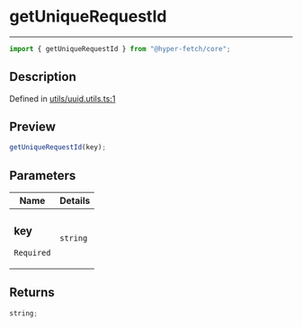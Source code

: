 # getUniqueRequestId

<div class="api-docs__separator" data-reactroot="">

---

</div><div class="api-docs__import" data-reactroot="">

```ts
import { getUniqueRequestId } from "@hyper-fetch/core";
```

</div><div class="api-docs__section">

## Description

</div><div class="api-docs__description"><span class="api-docs__do-not-parse">

</span></div><p class="api-docs__definition">

Defined in
[utils/uuid.utils.ts:1](https://github.com/BetterTyped/hyper-fetch/blob/993719ed/packages/core/src/utils/uuid.utils.ts#L1)

</p><div class="api-docs__section">

## Preview

</div><div class="api-docs__preview fn">

```ts
getUniqueRequestId(key);
```

</div><div class="api-docs__section">

## Parameters

</div>
<div class="api-docs__parameters">
<table>
<thead><tr><th>Name</th><th>Details</th></tr></thead>
<tbody><tr param-data="key"><td class="api-docs__param-name required">

### key

`Required`

</td><td class="api-docs__param-type">

`string`

</td></tr></tbody></table></div><div class="api-docs__section">

## Returns

</div><div class="api-docs__returns">

```ts
string;
```

</div>
